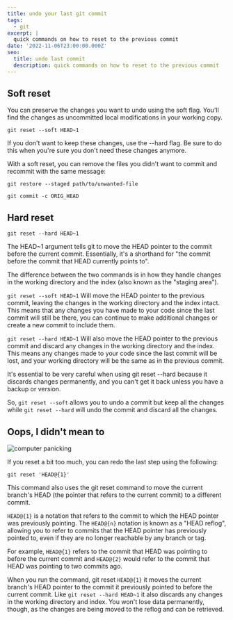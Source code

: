 ```yaml
---
title: undo your last git commit
tags:
  - git
excerpt: |
  quick commands on how to reset to the previous commit
date: '2022-11-06T23:00:00.000Z'
seo:
  title: undo last commit
  description: quick commands on how to reset to the previous commit
---
```


## Soft reset

You can preserve the changes you want to undo using the soft flag. You'll find
the changes as uncommitted local modifications in your working copy.

```shell
git reset --soft HEAD~1
```

If you don't want to keep these changes, use the --hard flag. Be sure to do this
when you're sure you don't need these changes anymore.

With a soft reset, you can remove the files you didn't want to commit and
recommit with the same message:

```shell
git restore --staged path/to/unwanted-file
```

```shell
git commit -c ORIG_HEAD
```

## Hard reset

```shell
git reset --hard HEAD~1
```

The HEAD~1 argument tells git to move the HEAD pointer to the commit before the
current commit. Essentially, it's a shorthand for "the commit before the commit
that HEAD currently points to".

The difference between the two commands is in how they handle changes in the
working directory and the index (also known as the "staging area").

`git reset --soft HEAD~1` Will move the HEAD pointer to the previous commit,
leaving the changes in the working directory and the index intact. This means
that any changes you have made to your code since the last commit will still be
there, you can continue to make additional changes or create a new commit to
include them.

`git reset --hard HEAD~1` Will also move the HEAD pointer to the previous commit
and discard any changes in the working directory and the index. This means any
changes made to your code since the last commit will be lost, and your working
directory will be the same as in the previous commit.

It's essential to be very careful when using git reset --hard because it
discards changes permanently, and you can't get it back unless you have a backup
or version.

So, `git reset --soft` allows you to undo a commit but keep all the changes
while `git reset --hard` will undo the commit and discard all the changes.

## Oops, I didn't mean to

![computer panicking](/uploads/wiki/undo-last-commit/hero.png 'computer panicking')

If you reset a bit too much, you can redo the last step using the following:

```shell
git reset 'HEAD@{1}'
```

This command also uses the git reset command to move the current branch's HEAD
(the pointer that refers to the current commit) to a different commit.

`HEAD@{1}` is a notation that refers to the commit to which the HEAD pointer was
previously pointing. The `HEAD@{n}` notation is known as a "HEAD reflog",
allowing you to refer to commits that the HEAD pointer has previously pointed
to, even if they are no longer reachable by any branch or tag.

For example, `HEAD@{1}` refers to the commit that HEAD was pointing to before
the current commit and `HEAD@{2}` would refer to the commit that HEAD was
pointing to two commits ago.

When you run the command, git reset `HEAD@{1}` it moves the current branch's
HEAD pointer to the commit it previously pointed to before the current commit.
Like `git reset --hard HEAD~1` it also discards any changes in the working
directory and index. You won't lose data permanently, though, as the changes are
being moved to the reflog and can be retrieved.
